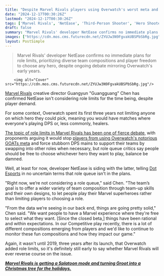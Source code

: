 ```yaml
---
title: "Despite Marvel Rivals players using Overwatch's worst meta and DPS mains refusing to swap, the hero shooter's lead says the team is 'not considering a role queue'"
date: "2024-12-17T00:30:26Z"
lastmod: "2024-12-17T00:30:26Z"
tags: ['Marvel Rivals', 'NetEase', 'Third-Person Shooter', 'Hero Shooter', 'Multiplayer', 'Competitive']
draft: false
summary: "Marvel Rivals' developer NetEase confirms no immediate plans for role limits, prioritizing diverse team compositions and player freedom to choose any hero, despite ongoing debate mirroring Overwatch's early years."
images: ["https://cdn.mos.cms.futurecdn.net/ZYUJw3N9FgvakUBSPbSbRg.jpg"]
layout: PostSimple
---
```

> Marvel Rivals' developer NetEase confirms no immediate plans for role limits, prioritizing diverse team compositions and player freedom to choose any hero, despite ongoing debate mirroring Overwatch's early years.


        <img alt="Cover" src="https://cdn.mos.cms.futurecdn.net/ZYUJw3N9FgvakUBSPbSbRg.jpg"/>
        
[Marvel Rivals](https://www.gamesradar.com/games/third-person-shooter/marvel-rivals-guide/) creative director Guangyun "Guangguang" Chen has confirmed NetEase isn't considering role limits for the time being, despite player demand.

For some context, Overwatch spent its first three years not limiting anyone on which hero they could pick, meaning you would have matches where everyone's playing DPS or, less commonly, healers.

[The topic of role limits in Marvel Rivals has been one of fierce debate](https://www.gamesradar.com/games/third-person-shooter/marvel-rivals-revives-another-classic-overwatch-issue-insta-locking-dps-players-who-wont-switch-and-with-it-the-debate-over-whether-role-limits-are-a-good-idea/), with proponents arguing it would stop [players from using Overwatch's notorious GOATs meta](https://www.gamesradar.com/games/third-person-shooter/its-only-taken-3-days-for-overwatchs-worst-meta-to-manifest-in-marvel-rivals-games-change-goats-is-inevitable/) and force stubborn DPS mains to support their teams by swapping into other roles when necessary, but role queue critics say people should be free to choose whichever hero they want to play, balance be damned.

Well, at least for now, developer NetEase is siding with the latter, telling [Dot Esports](https://dotesports.com/marvel/news/marvel-rivals-dev-offers-update-on-when-to-expect-role-queue) in no uncertain terms that role queue isn't in the plans.

"Right now, we’re not considering a role queue," said Chen. "The team’s goal is to offer a wider variety of team composition through team-up skills and their own designs, to let people play their Marvel superheroes rather than limiting players to choosing a role.

"From the data we’re seeing in our back end, things are going pretty solid," Chen said. "We want people to have a Marvel experience where they're free to select what they want. [Since the closed beta,] things have been rational and within expectations. In our Competitive play recently, there is a lot of different compositions emerging from players and we'd like to continue to monitor these fun compositions and how they impact our game."

Again, it wasn't until 2019, three years after its launch, that Overwatch added role limits, so it's definitely still early to say whether Marvel Rivals will ever reverse course on the issue.

**[<em>Marvel Rivals is getting a Splatoon mode and turning Groot into a Christmas tree for the holidays.</em>](https://www.gamesradar.com/games/third-person-shooter/marvel-rivals-is-getting-a-splatoon-mode-and-turning-groot-into-a-christmas-tree-for-the-holidays/)**
        